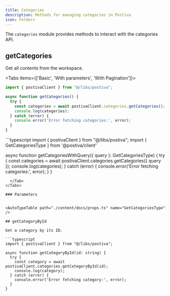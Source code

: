 ```yaml
---
title: Categories
description: Methods for managing categories in Postiva
icon: Folders
---
```


The `categories` module provides methods to interact with the categories API.

## getCategories

Get all contents from the workspace.

<Tabs items={['Basic', 'With parameters', 'With Pagination']}>
  <Tab value="Basic">
```typescript
import { postivaClient } from "@/libs/postiva";

async function getCategories() {
  try {
    const categories = await postivaClient.categories.getCategories();
    console.log(categories);
  } catch (error) {
    console.error('Error fetching categories:', error);
  }
}
```
  </Tab>
  <Tab value="With parameters">
```typescript
import { postivaClient } from "@/libs/postiva";
import { GetCategoriesType } from '@postiva/client'

async function getCategoriesWithQuery({ query }: GetCategoriesType) {
  try {
    const categories = await postivaClient.categories.getCategories({ query });
    console.log(categories);
  } catch (error) {
    console.error('Error fetching categories:', error);
  }
}
```  
  </Tab>
</Tabs>

### Parameters


<AutoTypeTable path="./content/docs/props.ts" name="GetCategoriesType" />

## getCategoryById

Get a category by its ID.

```typescript
import { postivaClient } from "@/libs/postiva";

async function getCategoryById(id: string) {
  try {
    const category = await postivaClient.categories.getCategoryById(id);
    console.log(category);
  } catch (error) {
    console.error('Error fetching category:', error);
  }
}
```